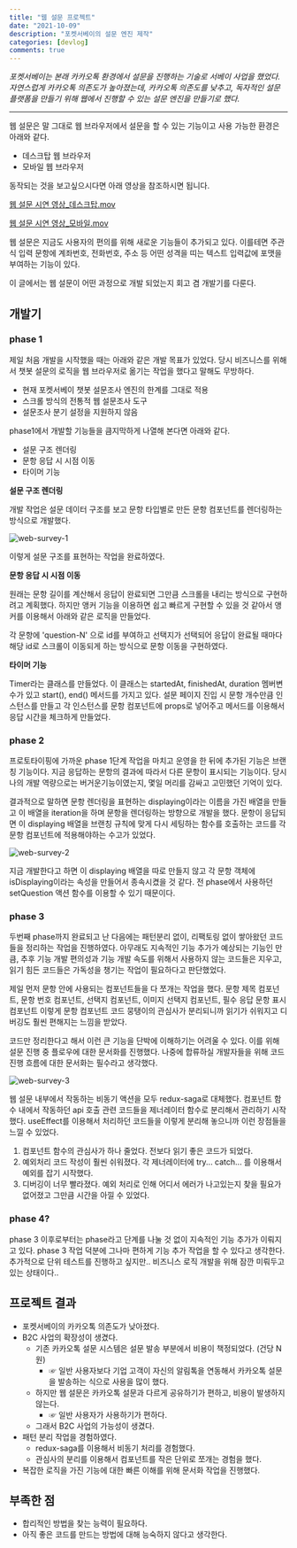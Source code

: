 ```yaml
---
title: "웹 설문 프로젝트"
date: "2021-10-09"
description: "포켓서베이의 설문 엔진 제작"
categories: [devlog]
comments: true
---
```


_포켓서베이는 본래 카카오톡 환경에서 설문을 진행하는 기술로 서베이 사업을 했었다. 자연스럽게 카카오톡 의존도가 높아졌는데, 카카오톡 의존도를 낮추고, 독자적인 설문 플랫폼을 만들기 위해 웹에서 진행할 수 있는 설문 엔진을 만들기로 했다._

---

웹 설문은 말 그대로 웹 브라우저에서 설문을 할 수 있는 기능이고 사용 가능한 환경은 아래와 같다.

- 데스크탑 웹 브라우저
- 모바일 웹 브라우저

동작되는 것을 보고싶으시다면 아래 영상을 참조하시면 됩니다.

[웹 설문 시연 영상\_데스크탑.mov](https://drive.google.com/file/d/1TWT6kEqaZcLhcXRCOLlcT226ZEYxWM4S/view?usp=drivesdk)

[웹 설문 시연 영상\_모바일.mov](https://drive.google.com/file/d/1Zpcd7Mv3BrjlLWZOGDrDsiI-kRSRi33d/view?usp=drivesdk)

웹 설문은 지금도 사용자의 편의를 위해 새로운 기능들이 추가되고 있다. 이를테면 주관식 입력 문항에 계좌번호, 전화번호, 주소 등 어떤 성격을 띠는 텍스트 입력값에 포맷을 부여하는 기능이 있다.

이 글에서는 웹 설문이 어떤 과정으로 개발 되었는지 회고 겸 개발기를 다룬다.

## 개발기

### phase 1

제일 처음 개발을 시작했을 때는 아래와 같은 개발 목표가 있었다. 당시 비즈니스를 위해서 챗봇 설문의 로직을 웹 브라우저로 옮기는 작업을 했다고 말해도 무방하다.

- 현재 포켓서베이 챗봇 설문조사 엔진의 한계를 그대로 적용
- 스크롤 방식의 전통적 웹 설문조사 도구
- 설문조사 분기 설정을 지원하지 않음

phase1에서 개발할 기능들을 큼지막하게 나열해 본다면 아래와 같다.

- 설문 구조 렌더링
- 문항 응답 시 시점 이동
- 타이머 기능

**설문 구조 렌더링**

개발 작업은 설문 데이터 구조를 보고 문항 타입별로 만든 문항 컴포넌트를 렌더링하는 방식으로 개발했다.

![web-survey-1](../assets/web-survey-1.png)

이렇게 설문 구조를 표현하는 작업을 완료하였다.

**문항 응답 시 시점 이동**

원래는 문항 길이를 계산해서 응답이 완료되면 그만큼 스크롤을 내리는 방식으로 구현하려고 계획했다. 하지만 앵커 기능을 이용하면 쉽고 빠르게 구현할 수 있을 것 같아서 앵커를 이용해서 아래와 같은 로직을 만들었다.

각 문항에 'question-N' 으로 id를 부여하고 선택지가 선택되어 응답이 완료될 때마다 해당 id로 스크롤이 이동되게 하는 방식으로 문항 이동을 구현하였다.

**타이머 기능**

Timer라는 클래스를 만들었다. 이 클래스는 startedAt, finishedAt, duration 멤버변수가 있고 start(), end() 메서드를 가지고 있다. 설문 페이지 진입 시 문항 개수만큼 인스턴스를 만들고 각 인스턴스를 문항 컴포넌트에 props로 넣어주고 메서드를 이용해서 응답 시간을 체크하게 만들었다.

### phase 2

프로토타이핑에 가까운 phase 1단계 작업을 마치고 운영을 한 뒤에 추가된 기능은 브랜칭 기능이다. 지금 응답하는 문항의 결과에 따라서 다른 문항이 표시되는 기능이다. 당시 나의 개발 역량으로는 버거운기능이였는지, 몇일 머리를 감싸고 고민했던 기억이 있다.

결과적으로 말하면 문항 렌더링을 표현하는 displaying이라는 이름을 가진 배열을 만들고 이 배열을 iteration을 하며 문항을 렌더링하는 방향으로 개발을 했다. 문항이 응답되면 이 displaying 배열을 브랜칭 규칙에 맞게 다시 세팅하는 함수를 호출하는 코드를 각 문항 컴포넌트에 적용해야하는 수고가 있었다.

![web-survey-2](../assets/web-survey-2.png)

지금 개발한다고 하면 이 displaying 배열을 따로 만들지 않고 각 문항 객체에 isDisplaying이라는 속성을 만들어서 종속시켰을 것 같다. 전 phase에서 사용하던 setQuestion 액션 함수를 이용할 수 있기 때문이다.

### phase 3

두번째 phase까지 완료되고 난 다음에는 패턴분리 없이, 리팩토링 없이 쌓아왔던 코드들을 정리하는 작업을 진행하였다. 아무래도 지속적인 기능 추가가 예상되는 기능인 만큼, 추후 기능 개발 편의성과 기능 개발 속도를 위해서 사용하지 않는 코드들은 지우고, 읽기 힘든 코드들은 가독성을 챙기는 작업이 필요하다고 판단했었다.

제일 먼저 문항 안에 사용되는 컴포넌트들을 다 쪼개는 작업을 했다. 문항 제목 컴포넌트, 문항 번호 컴포넌트, 선택지 컴포넌트, 이미지 선택지 컴포넌트, 필수 응답 문항 표시 컴포넌트 이렇게 문항 컴포넌트 코드 뭉탱이의 관심사가 분리되니까 읽기가 쉬워지고 디버깅도 훨씬 편해지는 느낌을 받았다.

코드만 정리한다고 해서 이런 큰 기능을 단박에 이해하기는 어려울 수 있다. 이를 위해 설문 진행 중 플로우에 대한 문서화를 진행했다. 나중에 합류하실 개발자들을 위해 코드 진행 흐름에 대한 문서화는 필수라고 생각했다.

![web-survey-3](../assets/web-survey-3.png)

웹 설문 내부에서 작동하는 비동기 액션을 모두 redux-saga로 대체했다. 컴포넌트 함수 내에서 작동하던 api 호출 관련 코드들을 제너레이터 함수로 분리해서 관리하기 시작했다. useEffect를 이용해서 처리하던 코드들을 이렇게 분리해 놓으니까 이런 장점들을 느낄 수 있었다.

1. 컴포넌트 함수의 관심사가 하나 줄었다. 전보다 읽기 좋은 코드가 되었다.
2. 예외처리 코드 작성이 훨씬 쉬워졌다. 각 제너레이터에 try... catch... 를 이용해서 예외를 잡기 시작했다.
3. 디버깅이 너무 빨라졌다. 예외 처리로 인해 어디서 에러가 나고있는지 찾을 필요가 없어졌고 그만큼 시간을 아낄 수 있었다.

### phase 4?

phase 3 이후로부터는 phase라고 단계를 나눌 것 없이 지속적인 기능 추가가 이뤄지고 있다. phase 3 작업 덕분에 그나마 편하게 기능 추가 작업을 할 수 있다고 생각한다. 추가적으로 단위 테스트를 진행하고 싶지만.. 비즈니스 로직 개발을 위해 잠깐 미뤄두고 있는 상태이다..

## 프로젝트 결과

- 포켓서베이의 카카오톡 의존도가 낮아졌다.
- B2C 사업의 확장성이 생겼다.
  - 기존 카카오톡 설문 시스템은 설문 발송 부분에서 비용이 책정되었다. (건당 N원)
    - ☞ 일반 사용자보다 기업 고객이 자신의 알림톡을 연동해서 카카오톡 설문을 발송하는 식으로 사용을 많이 했다.
  - 하지만 웹 설문은 카카오톡 설문과 다르게 공유하기가 편하고, 비용이 발생하지 않는다.
    - ☞ 일반 사용자가 사용하기가 편하다.
  - 그래서 B2C 사업의 가능성이 생겼다.
- 패턴 분리 작업을 경험하였다.
  - redux-saga를 이용해서 비동기 처리를 경험했다.
  - 관심사의 분리를 이용해서 컴포넌트를 작은 단위로 쪼개는 경험을 했다.
- 복잡한 로직을 가진 기능에 대한 빠른 이해를 위해 문서화 작업을 진행했다.

## 부족한 점

- 합리적인 방법을 찾는 능력이 필요하다.
- 아직 좋은 코드를 만드는 방법에 대해 능숙하지 않다고 생각한다.
